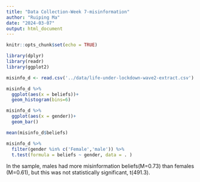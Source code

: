 ```yaml
---
title: "Data Collection-Week 7-misinformation"
author: "Ruiping Ma"
date: "2024-03-07"
output: html_document
---
```


```r
knitr::opts_chunk$set(echo = TRUE)

library(dplyr)
library(readr)
library(ggplot2)

misinfo_d <- read.csv('../data/life-under-lockdown-wave2-extract.csv')
```

```r
misinfo_d %>%
  ggplot(aes(x = beliefs))+
  geom_histogram(bins=6)
```

```r
misinfo_d %>%
  ggplot(aes(x = gender))+
  geom_bar()
```

```r
mean(misinfo_d$beliefs)
```
```r
misinfo_d %>%
  filter(gender %in% c('Female','male')) %>%
  t.test(formula = beliefs ~ gender, data = . )
```

In the sample, males had more misinformation beliefs(M=0.73) than females (M=0.61), but this was not statistically significant, t(491.3).
